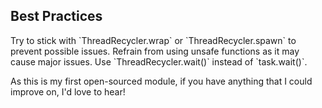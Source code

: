 
## Best Practices
<Callout emoji="📃">
    Try to stick with `ThreadRecycler.wrap` or `ThreadRecycler.spawn` to prevent possible issues.
    Refrain from using unsafe functions as it may cause major issues. Use `ThreadRecycler.wait()` instead of `task.wait()`.
</Callout>

As this is my first open-sourced module, if you have anything that I could improve on, I'd love to hear!
